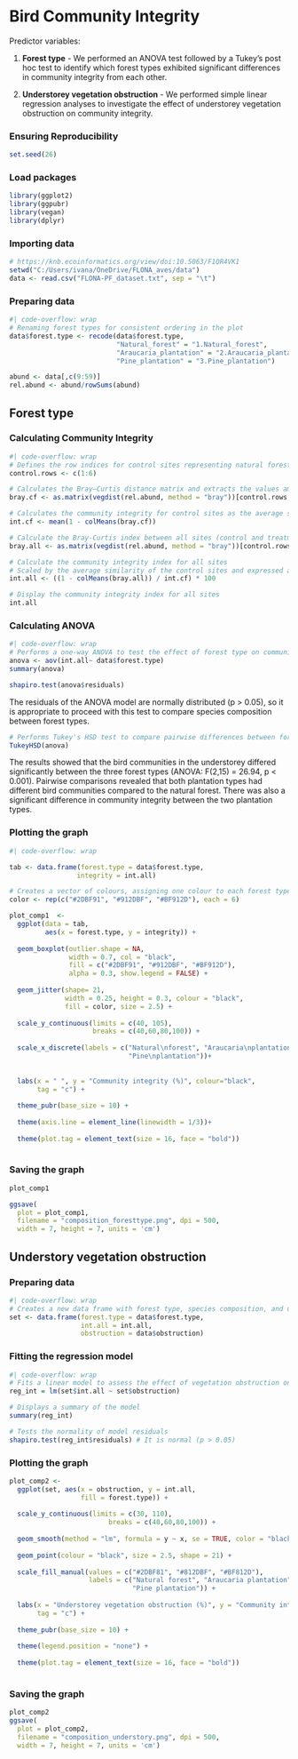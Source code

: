 # Bird Community Integrity

Predictor variables:

1. **Forest type** - We performed an ANOVA test followed by a Tukey's post hoc test to identify which forest types exhibited significant differences in community integrity from each other.

2. **Understorey vegetation obstruction** - We performed simple linear regression analyses to investigate the effect of understorey vegetation obstruction on community integrity.

### Ensuring Reproducibility {.unnumbered}
```r
set.seed(26)
```

### Load packages {.unnumbered}
```r
library(ggplot2)
library(ggpubr)
library(vegan)
library(dplyr)
```

### Importing data {.unnumbered}
```r
# https://knb.ecoinformatics.org/view/doi:10.5063/F1QR4VK1
setwd("C:/Users/ivana/OneDrive/FLONA_aves/data")
data <- read.csv("FLONA-PF_dataset.txt", sep = "\t")
```

### Preparing data {.unnumbered}
```r
#| code-overflow: wrap
# Renaming forest types for consistent ordering in the plot
data$forest.type <- recode(data$forest.type,
                           "Natural_forest" = "1.Natural_forest",
                           "Araucaria_plantation" = "2.Araucaria_plantation",
                           "Pine_plantation" = "3.Pine_plantation")

abund <- data[,c(9:59)]
rel.abund <- abund/rowSums(abund)
```


## Forest type

### Calculating Community Integrity
```r
#| code-overflow: wrap
# Defines the row indices for control sites representing natural forest
control.rows <- c(1:6)

# Calculates the Bray–Curtis distance matrix and extracts the values among control sites (natural forest)
bray.cf <- as.matrix(vegdist(rel.abund, method = "bray"))[control.rows, control.rows]

# Calculates the community integrity for control sites as the average similarity (1 minus mean Bray–Curtis distance)
int.cf <- mean(1 - colMeans(bray.cf))

# Calculate the Bray-Curtis index between all sites (control and treatment)
bray.all <- as.matrix(vegdist(rel.abund, method = "bray"))[control.rows, ]

# Calculate the community integrity index for all sites
# Scaled by the average similarity of the control sites and expressed as a percentage
int.all <- ((1 - colMeans(bray.all)) / int.cf) * 100

# Display the community integrity index for all sites
int.all
```

### Calculating ANOVA

```r
#| code-overflow: wrap
# Performs a one-way ANOVA to test the effect of forest type on community integrity and checks for normality of residuals
anova <- aov(int.all~ data$forest.type)
summary(anova)

shapiro.test(anova$residuals)
```

The residuals of the ANOVA model are normally distributed (p \> 0.05), so it is appropriate to proceed with this test to compare species composition between forest types.

```r
# Performs Tukey's HSD test to compare pairwise differences between forest types
TukeyHSD(anova)
```

The results showed that the bird communities in the understorey differed significantly between the three forest types (ANOVA: F(2,15) = 26.94, p \< 0.001). Pairwise comparisons revealed that both plantation types had different bird communities compared to the natural forest. There was also a significant difference in community integrity between the two plantation types.

### Plotting the graph
```r
#| code-overflow: wrap

tab <- data.frame(forest.type = data$forest.type,
                 integrity = int.all)

# Creates a vector of colours, assigning one colour to each forest type (6 samples per type)
color <- rep(c("#2DBF91", "#912DBF", "#BF912D"), each = 6)

plot_comp1  <- 
  ggplot(data = tab, 
         aes(x = forest.type, y = integrity)) +
  
  geom_boxplot(outlier.shape = NA,
               width = 0.7, col = "black", 
               fill = c("#2DBF91", "#912DBF", "#BF912D"), 
               alpha = 0.3, show.legend = FALSE) +
  
  geom_jitter(shape= 21, 
              width = 0.25, height = 0.3, colour = "black", 
              fill = color, size = 2.5) +
  
  scale_y_continuous(limits = c(40, 105),
                     breaks = c(40,60,80,100)) +
  
  scale_x_discrete(labels = c("Natural\nforest", "Araucaria\nplantation", 
                              "Pine\nplantation"))+
  
  
  labs(x = " ", y = "Community integrity (%)", colour="black", 
       tag = "c") +
  
  theme_pubr(base_size = 10) + 
  
  theme(axis.line = element_line(linewidth = 1/3))+
  
  theme(plot.tag = element_text(size = 16, face = "bold"))
  
```

### Saving the graph

```r
plot_comp1

ggsave(
  plot = plot_comp1,
  filename = "composition_foresttype.png", dpi = 500,
  width = 7, height = 7, units = 'cm')
```


## Understory vegetation obstruction

### Preparing data
```r
#| code-overflow: wrap
# Creates a new data frame with forest type, species composition, and understorey vegetation obstruction
set <- data.frame(forest.type = data$forest.type,
                  int.all = int.all,
                  obstruction = data$obstruction)
```


### Fitting the regression model
```r
#| code-overflow: wrap
# Fits a linear model to assess the effect of vegetation obstruction on species composition
reg_int = lm(set$int.all ~ set$obstruction)

# Displays a summary of the model
summary(reg_int)

# Tests the normality of model residuals
shapiro.test(reg_int$residuals) # It is normal (p > 0.05)
```

### Plotting the graph
```r
plot_comp2 <-
  ggplot(set, aes(x = obstruction, y = int.all, 
                  fill = forest.type)) + 
  
  scale_y_continuous(limits = c(30, 110),
                         breaks = c(40,60,80,100)) +
  
  geom_smooth(method = "lm", formula = y ~ x, se = TRUE, color = "black", fill = "gray") +
  
  geom_point(colour = "black", size = 2.5, shape = 21) +
  
  scale_fill_manual(values = c("#2DBF81", "#812DBF", "#BF812D"),
                    labels = c("Natural forest", "Araucaria plantation",
                               "Pine plantation")) +
  
  labs(x = "Understorey vegetation obstruction (%)", y = "Community integrity (%)",
       tag = "c") +
  
  theme_pubr(base_size = 10) +
  
  theme(legend.position = "none") +
  
  theme(plot.tag = element_text(size = 16, face = "bold"))
          
```

### Saving the graph
```r
plot_comp2 
ggsave(
  plot = plot_comp2,
  filename = "composition_understory.png", dpi = 500,
  width = 7, height = 7, units = 'cm')
```